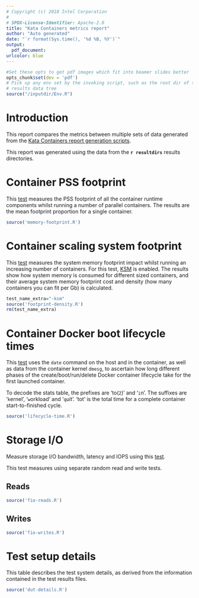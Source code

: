 ```yaml
---
# Copyright (c) 2018 Intel Corporation
#
# SPDX-License-Identifier: Apache-2.0
title: "Kata Containers metrics report"
author: "Auto generated"
date: "`r format(Sys.time(), '%d %B, %Y')`"
output:
  pdf_document:
urlcolor: blue
---
```


```r
#Set these opts to get pdf images which fit into beamer slides better
opts_chunk$set(dev = 'pdf')
# Pick up any env set by the invoking script, such as the root dir of the
# results data tree
source("/inputdir/Env.R")
```
\pagebreak

# Introduction
This report compares the metrics between multiple sets of data generated from
the [Kata Containers report generation scripts](github.com/kata-containers/tests/metrics/report/README.md).

This report was generated using the data from the **`r resultdirs`** results directories.

\pagebreak

# Container PSS footprint
This [test](https://github.com/kata-containers/tests/blob/master/metrics/density/docker_memory_usage.sh)
measures the PSS footprint of all the container runtime components whilst running a number
of parallel containers. The results are the mean footprint proportion for a single
container.

```r
source('memory-footprint.R')
```
\pagebreak

# Container scaling system footprint
This [test](https://github.com/kata-containers/tests/blob/master/metrics/density/footprint_data.sh)
measures the system memory footprint impact whilst running an increasing number
of containers. For this test, [KSM](https://en.wikipedia.org/wiki/Kernel_same-page_merging)
 is enabled. The results show how system memory is consumed for different sized
containers, and their average system memory footprint cost and density (how many
containers you can fit per Gb) is calculated.

```r
test_name_extra="-ksm"
source('footprint-density.R')
rm(test_name_extra)
```
\pagebreak

# Container Docker boot lifecycle times
This [test](https://github.com/kata-containers/tests/blob/master/metrics/time/launch_times.sh)
uses the `date` command on the host and in the container, as well as data from the container
kernel `dmesg`, to ascertain how long different phases of the create/boot/run/delete
Docker container lifecycle take for the first launched container.

To decode the stats table, the prefixes are 'to(`2`)' and '`i`n'. The suffixes are '`k`ernel', '`w`orkload' and '`q`uit'. 'tot' is the total time for a complete container start-to-finished cycle.

```r
source('lifecycle-time.R')
```
\pagebreak

# Storage I/O

Measure storage I/O bandwidth, latency and IOPS using 
this [test](https://github.com/kata-containers/tests/blob/master/metrics/storage/fio.sh).

This test measures using separate random read and write tests.

## Reads

```r
source('fio-reads.R')
```

## Writes

```r
source('fio-writes.R')
```
\pagebreak

# Test setup details

This table describes the test system details, as derived from the information contained
in the test results files.


```r
source('dut-details.R')
```

